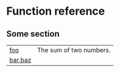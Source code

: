 # Function reference {.doc .doc-index}

## Some section



| | |
| --- | --- |
| [foo](foo.qmd#genominterv.foo) | The sum of two numbers. |
| [bar.baz](bar.baz.qmd#genominterv.bar.baz) |  |